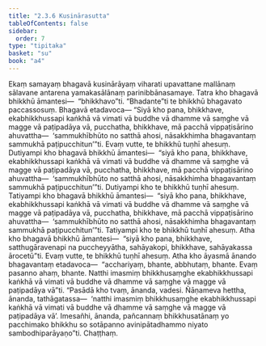 ```yaml
---
title: "2.3.6 Kusinārasutta"
tableOfContents: false
sidebar:
  order: 7
type: "tipitaka"
basket: "su"
book: "a4"
---
```



<DynamicBreadcrumb />

<Division number="76" book="a4">

<Paragraph number="541" book="a4">
Ekaṃ samayaṃ bhagavā kusinārāyaṃ viharati upavattane mallānaṃ sālavane antarena yamakasālānaṃ parinibbānasamaye. Tatra kho bhagavā bhikkhū āmantesi—  “bhikkhavo”ti. “Bhadante”ti te bhikkhū bhagavato paccassosuṃ. Bhagavā etadavoca—
</Paragraph>

<Paragraph number="542" book="a4">
“Siyā kho pana, bhikkhave, ekabhikkhussapi kaṅkhā vā vimati vā buddhe vā dhamme vā saṃghe vā magge vā paṭipadāya vā, pucchatha, bhikkhave, mā pacchā vippaṭisārino ahuvattha—  ‘sammukhībhūto no satthā ahosi, nāsakkhimha bhagavantaṃ sammukhā paṭipucchitun’”ti. Evaṃ vutte, te bhikkhū tuṇhī ahesuṃ.
</Paragraph>

<Paragraph number="543" book="a4">
Dutiyampi kho bhagavā bhikkhū āmantesi—  “siyā kho pana, bhikkhave, ekabhikkhussapi kaṅkhā vā vimati vā buddhe vā dhamme vā saṃghe vā magge vā paṭipadāya vā, pucchatha, bhikkhave, mā pacchā vippaṭisārino ahuvattha—  ‘sammukhībhūto no satthā ahosi, nāsakkhimha bhagavantaṃ sammukhā paṭipucchitun’”ti. Dutiyampi kho te bhikkhū tuṇhī ahesuṃ.
</Paragraph>

<Paragraph number="544" book="a4">
Tatiyampi kho bhagavā bhikkhū āmantesi—  “siyā kho pana, bhikkhave, ekabhikkhussapi kaṅkhā vā vimati vā buddhe vā dhamme vā saṃghe vā magge vā paṭipadāya vā, pucchatha, bhikkhave, mā pacchā vippaṭisārino ahuvattha—  ‘sammukhībhūto no satthā ahosi, nāsakkhimha bhagavantaṃ sammukhā paṭipucchitun’”ti. Tatiyampi kho te bhikkhū tuṇhī ahesuṃ.
</Paragraph>

<Paragraph number="545" book="a4">
Atha kho bhagavā bhikkhū āmantesi—  “siyā kho pana, bhikkhave, satthugāravenapi na puccheyyātha, sahāyakopi, bhikkhave, sahāyakassa ārocetū”ti. Evaṃ vutte, te bhikkhū tuṇhī ahesuṃ. Atha kho āyasmā ānando bhagavantaṃ etadavoca—  “acchariyaṃ, bhante, abbhutaṃ, bhante. Evaṃ pasanno ahaṃ, bhante. Natthi imasmiṃ bhikkhusaṃghe ekabhikkhussapi kaṅkhā vā vimati vā buddhe vā dhamme vā saṃghe vā magge vā paṭipadāya vā”ti.
</Paragraph>

<Paragraph number="546" book="a4">
“Pasādā kho tvaṃ, ānanda, vadesi. Ñāṇameva hettha, ānanda, tathāgatassa—  ‘natthi imasmiṃ bhikkhusaṃghe ekabhikkhussapi kaṅkhā vā vimati vā buddhe vā dhamme vā saṃghe vā magge vā paṭipadāya vā’. Imesañhi, ānanda, pañcannaṃ bhikkhusatānaṃ yo pacchimako bhikkhu so sotāpanno avinipātadhammo niyato sambodhiparāyaṇo”ti.

</Paragraph>
</Division>

<Paragraph number="547" type="center" book="a4">
Chaṭṭhaṃ.
</Paragraph>